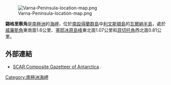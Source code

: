 {{no footnotes|time=2013-10-27T09:15:08+00:00}}
[[Image:Varna-Peninsula-location-map.png|thumb]]

{{coord|62|27|54|S|60|07|20|W|display=title}}

'''錫格里察角'''是[[南極洲|南極洲]]的[[海岬|海岬]]，位於[[南設得蘭群島|南設得蘭群島]]中[[利文斯頓島|利文斯頓島]]的[[瓦爾納半島|瓦爾納半島]]，處於[[威廉斯角|威廉斯角]]東南面1.6公里、[[塞耶冰原島峰|塞耶冰原島峰]]東北面1.07公里和[[菲切托角|菲切托角]]西北面0.81公里。

==外部連結==
* [http://data.aad.gov.au/aadc/gaz/scar/ SCAR Composite Gazetteer of Antarctica] {{WebCite|url=https://www.webcitation.org/5ug2CfC7m?url=http://data.aad.gov.au/aadc/gaz/scar/ |date=20101202140255 |dateformat=iso }}.

{{Antarctica-geo-stub}}
[[Category:南極洲海岬|Category:南極洲海岬]]